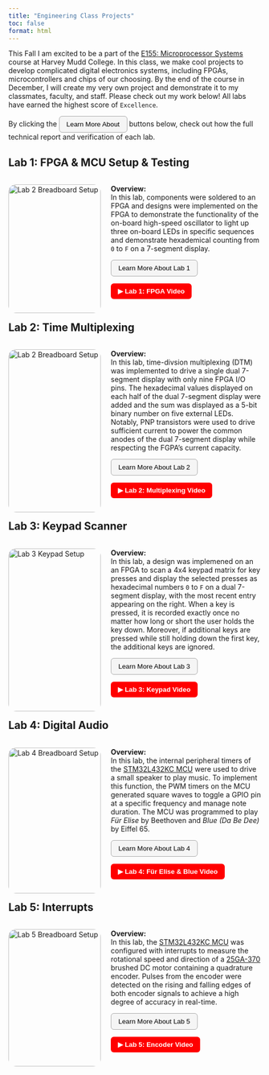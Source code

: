 ```yaml
---
title: "Engineering Class Projects"
toc: false
format: html
---
```

<p class="justified-indent"> 
  This Fall I am excited to be a part of the [E155: Microprocessor Systems](https://hmc-e155.github.io/) course at Harvey Mudd College. In this class, we make
  cool projects to develop complicated digital electronics systems, including FPGAs, microcontrollers and chips of our choosing. By the end of the course in 
  December, I will create my very own project and demonstrate it to my classmates, faculty, and staff. Please check out my work below! All labs have earned the 
  highest score of `Excellence`.
</p>

By clicking the 
  <button style="border-radius: 6px; padding: 8px 14px; background-color: #f5f5f5; border: 1px solid #aaa; cursor: pointer;">
    Learn More About
  </button>
buttons below, check out how the full technical report and verification of each lab. 

## Lab 1: FPGA & MCU Setup & Testing ##

<div style="display: flex; flex-direction: row; flex-wrap: wrap; gap: 20px;">
<div style="flex: 2; width: 300px;">
<img src="images/COVER_1.png" alt="Lab 2 Breadboard Setup" style="width:100%; border-radius: 15px;">
</div>


<div style="flex: 2; min-width: 300px;">
  <p class="justify-text"> 
    __Overview:__ <br>
      In this lab, components were soldered to an FPGA and designs were implemented on the FPGA to demonstrate the functionality of the 
      on-board high-speed oscillator to light up three on-board LEDs in specific sequences and demonstrate hexademical counting from 
      `0` to `F` on a 7-segment display. 
  </p>

  <a href="E155_Lab_1.qmd" target="_blank" style="text-decoration: none;">
    <button style="border-radius: 6px; padding: 8px 14px; background-color: #f5f5f5; border: 1px solid #aaa; cursor: pointer;">
      Learn More About Lab 1
    </button>
  </a>

  <a href="https://www.youtube.com/watch?v=OBn2m9Y9EUg&feature=youtu.be" target="_blank">
    <button style="border-radius: 6px; padding: 8px 14px; background-color: #ff0000; color: white; border: none; font-weight: bold; cursor: pointer;">
      ▶ Lab 1: FPGA Video
  </button>
  </a>
</div>
</div>

## Lab 2: Time Multiplexing ##

<div style="display: flex; flex-direction: row; flex-wrap: wrap; gap: 20px;">
<div style="flex: 2; width: 300px;">
<img src="images/COVER_2.png" alt="Lab 2 Breadboard Setup" style="width:100%; border-radius: 15px;">
</div>

<div style="flex: 2; min-width: 300px;">
  <p class="justify-text"> 
    __Overview:__ <br>
      In this lab, time-divsion multiplexing (DTM) was implemented to drive a single dual 7-segment display with only nine FPGA I/O pins. The
      hexadecimal values displayed on each half of the dual 7-segment display were added and the sum was displayed as a 5-bit binary number on 
      five external LEDs. Notably, PNP transistors were used to drive sufficient current to power the common anodes of the dual 7-segment 
      display while respecting the FGPA's current capacity. 
  </p>

  <a href="E155_Lab_2.qmd" target="_blank" style="text-decoration: none;">
    <button style="border-radius: 6px; padding: 8px 14px; background-color: #f5f5f5; border: 1px solid #aaa; cursor: pointer;">
      Learn More About Lab 2
    </button>
  </a>

  <a href="https://www.youtube.com/watch?v=jsT2PJhZEE0&feature=youtu.be" target="_blank">
    <button style="border-radius: 6px; padding: 8px 14px; background-color: #ff0000; color: white; border: none; font-weight: bold; cursor: pointer;">
      ▶ Lab 2: Multiplexing Video
    </button>
  </a>
</div>
</div>

## Lab 3: Keypad Scanner ##

<div style="display: flex; flex-direction: row; flex-wrap: wrap; gap: 20px;">
<div style="flex: 2; width: 300px;">
<img src="images/COVER_3.png" alt="Lab 3 Keypad Setup" style="width:100%; border-radius: 15px;">
</div>

<div style="flex: 2; min-width: 300px;">
  <p class="justify-text"> 
    __Overview:__ <br>
     In this lab, a design was implemened on an an FPGA to scan a 4x4 keypad matrix for key presses and display the selected presses as hexadecimal numbers `0` to `F`
     on a dual 7-segment display, with the most recent entry appearing on the right. When a key is pressed, it is recorded exactly once no matter how long 
     or short the user holds the key down. Moreover, if additional keys are pressed while still holding down the first key, the additional keys are ignored. 
  </p>

  <a href="E155_Lab_3.qmd" target="_blank" style="text-decoration: none;">
    <button style="border-radius: 6px; padding: 8px 14px; background-color: #f5f5f5; border: 1px solid #aaa; cursor: pointer;">
      Learn More About Lab 3
    </button>
  </a>

  <a href="https://youtube.com/shorts/XlhlLJF7L-8?si=OlkXNgqgWlVvEJsm" target="_blank">
    <button style="border-radius: 6px; padding: 8px 14px; background-color: #ff0000; color: white; border: none; font-weight: bold; cursor: pointer;">
      ▶ Lab 3: Keypad Video
    </button>
  </a>
</div>
</div>

## Lab 4: Digital Audio ##

<div style="display: flex; flex-direction: row; flex-wrap: wrap; gap: 20px;">
<div style="flex: 2; width: 300px;">
<img src="images/COVER_4.png" alt="Lab 4 Breadboard Setup" style="width:100%; border-radius: 15px;">
</div>

<div style="flex: 2; min-width: 300px;">
  <p class="justify-text"> 
    __Overview:__ <br>
      In this lab, the internal peripheral timers of the [STM32L432KC MCU](https://hmc-e155.github.io/assets/doc/ds11451-stm32l432kc.pdf) were used to 
      drive a small speaker to play music. To implement this function, the PWM timers on the MCU generated square waves to toggle a GPIO pin at a specific 
      frequency and manage note duration. The MCU was programmed to play *Für Elise* by Beethoven and *Blue (Da Be Dee)* by Eiffel 65. 
  </p>

  <a href="E155_Lab_4.qmd" target="_blank" style="text-decoration: none;">
    <button style="border-radius: 6px; padding: 8px 14px; background-color: #f5f5f5; border: 1px solid #aaa; cursor: pointer;">
      Learn More About Lab 4
    </button>
  </a>

  <a href="https://www.youtube.com/watch?v=cxhU5bDPtMg&feature=youtu.be" target="_blank">
    <button style="border-radius: 6px; padding: 8px 14px; background-color: #ff0000; color: white; border: none; font-weight: bold; cursor: pointer;">
      ▶ Lab 4: Für Elise & Blue Video
    </button>
  </a>
</div>
</div>

## Lab 5: Interrupts ##

<div style="display: flex; flex-direction: row; flex-wrap: wrap; gap: 20px;">
<div style="flex: 2; width: 300px;">
<img src="images/COVER_5.png" alt="Lab 5 Breadboard Setup" style="width:100%; border-radius: 15px;">
</div>

<div style="flex: 2; min-width: 300px;">
  <p class="justify-text"> 
    __Overview:__ <br>
      In this lab, the [STM32L432KC MCU](https://hmc-e155.github.io/assets/doc/ds11451-stm32l432kc.pdf) was configured with interrupts to measure the rotational speed and direction 
      of a [25GA-370](https://www.tronsunmotor.com/data/upload/file/201910/e78fcf93ed604a64c69852b5db49a03f.pdf) brushed DC motor containing a quadrature encoder. Pulses from the 
      encoder were detected on the rising and falling edges of both encoder signals to achieve a high degree of accuracy in real-time. 
  </p>

  <a href="E155_Lab_5.qmd" target="_blank" style="text-decoration: none;">
    <button style="border-radius: 6px; padding: 8px 14px; background-color: #f5f5f5; border: 1px solid #aaa; cursor: pointer;">
      Learn More About Lab 5
    </button>
  </a>

  <a href="https://www.youtube.com/shorts/_3dX2f85GPs?si=QGl4zoE-1pl1GI4M" target="_blank">
    <button style="border-radius: 6px; padding: 8px 14px; background-color: #ff0000; color: white; border: none; font-weight: bold; cursor: pointer;">
      ▶ Lab 5: Encoder Video
    </button>
  </a>
</div>
</div>